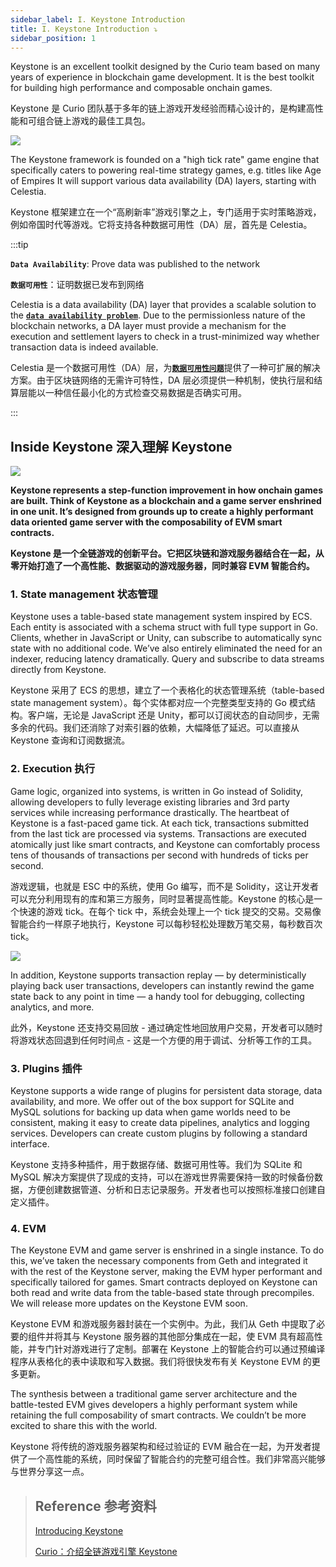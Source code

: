 ```yaml
---
sidebar_label: I. Keystone Introduction
title: I. Keystone Introduction ⤵️
sidebar_position: 1
---
```


Keystone is an excellent toolkit designed by the Curio team based on many years of experience in blockchain game development. It is the best toolkit for building high performance and composable onchain games.

Keystone 是 Curio 团队基于多年的链上游戏开发经验而精心设计的，是构建高性能和可组合链上游戏的最佳工具包。

![](./imgs/keystone.jpg)

The Keystone framework is founded on a "high tick rate" game engine that specifically caters to powering real-time strategy games, e.g. titles like Age of Empires It will support various data availability (DA) layers, starting with Celestia.

Keystone 框架建立在一个“高刷新率”游戏引擎之上，专门适用于实时策略游戏，例如帝国时代等游戏。它将支持各种数据可用性（DA）层，首先是 Celestia。

:::tip

**`Data Availability`**: Prove data was published to the network

**`数据可用性`**：证明数据已发布到网络

Celestia is a data availability (DA) layer that provides a scalable solution to the [**`data availability problem`**](https://coinmarketcap.com/academy/article/what-is-data-availability). Due to the permissionless nature of the blockchain networks, a DA layer must provide a mechanism for the execution and settlement layers to check in a trust-minimized way whether transaction data is indeed available.

Celestia 是一个数据可用性（DA）层，为[**`数据可用性问题`**](https://coinmarketcap.com/academy/article/what-is-data-availability)提供了一种可扩展的解决方案。由于区块链网络的无需许可特性，DA 层必须提供一种机制，使执行层和结算层能以一种信任最小化的方式检查交易数据是否确实可用。

:::

## Inside Keystone 深入理解 Keystone

![](./imgs/inside.jpg)

**Keystone represents a step-function improvement in how onchain games are built. Think of Keystone as a blockchain and a game server enshrined in one unit. It’s designed from grounds up to create a highly performant data oriented game server with the composability of EVM smart contracts.**

**Keystone 是一个全链游戏的创新平台。它把区块链和游戏服务器结合在一起，从零开始打造了一个高性能、数据驱动的游戏服务器，同时兼容 EVM 智能合约。**

### 1. State management 状态管理

Keystone uses a table-based state management system inspired by ECS. Each entity is associated with a schema struct with full type support in Go. Clients, whether in JavaScript or Unity, can subscribe to automatically sync state with no additional code. We’ve also entirely eliminated the need for an indexer, reducing latency dramatically. Query and subscribe to data streams directly from Keystone.

Keystone 采用了 ECS 的思想，建立了一个表格化的状态管理系统（table-based state management system）。每个实体都对应一个完整类型支持的 Go 模式结构。客户端，无论是 JavaScript 还是 Unity，都可以订阅状态的自动同步，无需多余的代码。我们还消除了对索引器的依赖，大幅降低了延迟。可以直接从 Keystone 查询和订阅数据流。

### 2. Execution 执行

Game logic, organized into systems, is written in Go instead of Solidity, allowing developers to fully leverage existing libraries and 3rd party services while increasing performance drastically. The heartbeat of Keystone is a fast-paced game tick. At each tick, transactions submitted from the last tick are processed via systems. Transactions are executed atomically just like smart contracts, and Keystone can comfortably process tens of thousands of transactions per second with hundreds of ticks per second.

游戏逻辑，也就是 ESC 中的系统，使用 Go 编写，而不是 Solidity，这让开发者可以充分利用现有的库和第三方服务，同时显著提高性能。Keystone 的核心是一个快速的游戏 tick。在每个 tick 中，系统会处理上一个 tick 提交的交易。交易像智能合约一样原子地执行，Keystone 可以每秒轻松处理数万笔交易，每秒数百次 tick。

![](./imgs/execution.jpg)

In addition, Keystone supports transaction replay — by deterministically playing back user transactions, developers can instantly rewind the game state back to any point in time — a handy tool for debugging, collecting analytics, and more.

此外，Keystone 还支持交易回放 - 通过确定性地回放用户交易，开发者可以随时将游戏状态回退到任何时间点 - 这是一个方便的用于调试、分析等工作的工具。

### 3. Plugins 插件

Keystone supports a wide range of plugins for persistent data storage, data availability, and more. We offer out of the box support for SQLite and MySQL solutions for backing up data when game worlds need to be consistent, making it easy to create data pipelines, analytics and logging services. Developers can create custom plugins by following a standard interface.

Keystone 支持多种插件，用于数据存储、数据可用性等。我们为 SQLite 和 MySQL 解决方案提供了现成的支持，可以在游戏世界需要保持一致的时候备份数据，方便创建数据管道、分析和日志记录服务。开发者也可以按照标准接口创建自定义插件。

### 4. EVM

The Keystone EVM and game server is enshrined in a single instance. To do this, we’ve taken the necessary components from Geth and integrated it with the rest of the Keystone server, making the EVM hyper performant and specifically tailored for games. Smart contracts deployed on Keystone can both read and write data from the table-based state through precompiles. We will release more updates on the Keystone EVM soon.

Keystone EVM 和游戏服务器封装在一个实例中。为此，我们从 Geth 中提取了必要的组件并将其与 Keystone 服务器的其他部分集成在一起，使 EVM 具有超高性能，并专门针对游戏进行了定制。部署在 Keystone 上的智能合约可以通过预编译程序从表格化的表中读取和写入数据。我们将很快发布有关 Keystone EVM 的更多更新。

The synthesis between a traditional game server architecture and the battle-tested EVM gives developers a highly performant system while retaining the full composability of smart contracts. We couldn’t be more excited to share this with the world.

Keystone 将传统的游戏服务器架构和经过验证的 EVM 融合在一起，为开发者提供了一个高性能的系统，同时保留了智能合约的完整可组合性。我们非常高兴能够与世界分享这一点。

> ## Reference 参考资料
>
> [Introducing Keystone](https://blog.curio.gg/introducing-keystone/)
>
> [Curio：介绍全链游戏引擎 Keystone](https://mp.weixin.qq.com/s/olFMYpU_Hsn-z6FARU2qYw)

